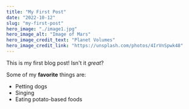 ```yaml
---
title: "My First Post"
date: "2022-10-12"
slug: "my-first-post"
hero_image: "./image1.jpg"
hero_image_alt: "Image of Mars"
hero_image_credit_text: "Planet Volumes"
hero_image_credit_link: "https://unsplash.com/photos/4IrVnSpwk48"
---
```


This is my first blog post! Isn't it _great_?

Some of my **favorite** things are:

- Petting dogs
- Singing
- Eating potato-based foods
